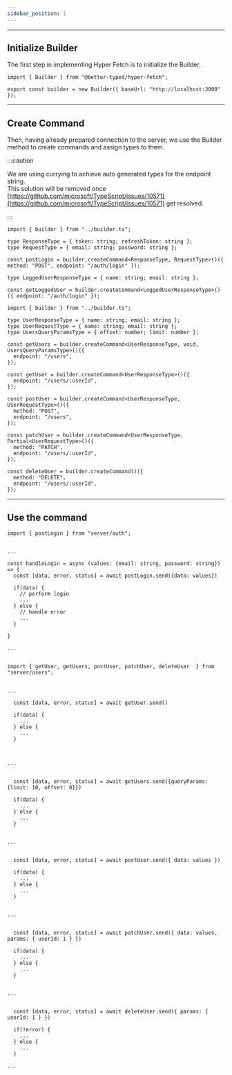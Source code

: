```yaml
---
sidebar_position: 1
---
```



---

## Initialize Builder

The first step in implementing Hyper Fetch is to initialize the Builder.

```tsx title="/src/server/builder.ts"
import { Builder } from "@better-typed/hyper-fetch";

export const builder = new Builder({ baseUrl: "http://localhost:3000" });
```

---

## Create Command

Then, having already prepared connection to the server, we use the Builder method to create commands and assign types to
them.

:::caution

We are using currying to achieve auto generated types for the endpoint string. <br /> This solution will be removed once
[https://github.com/microsoft/TypeScript/issues/10571](https://github.com/microsoft/TypeScript/issues/10571) get
resolved.

:::

<Tabs>
  <TabItem value="Auth" label="Auth" default>

```tsx title="/src/server/auth/auth.ts"
import { builder } from "../builder.ts";

type ResponseType = { token: string; refreshToken: string };
type RequestType = { email: string; password: string };

const postLogin = builder.createCommand<ResponseType, RequestType>()({ method: "POST", endpoint: "/auth/login" });

type LoggedUserResponseType = { name: string; email: string };

const getLoggedUser = builder.createCommand<LoggedUserResponseType>()({ endpoint: "/auth/login" });
```

  </TabItem>
  <TabItem value="CRUD" label="CRUD">

```tsx title="/src/server/users/users.ts"
import { builder } from "../builder.ts";

type UserResponseType = { name: string; email: string };
type UserRequestType = { name: string; email: string };
type UsersQueryParamsType = { offset: number; limit: number };

const getUsers = builder.createCommand<UserResponseType, void, UsersQueryParamsType>()({
  endpoint: "/users",
});

const getUser = builder.createCommand<UserResponseType>()({
  endpoint: "/users/:userId",
});

const postUser = builder.createCommand<UserResponseType, UserRequestType>()({
  method: "POST",
  endpoint: "/users",
});

const patchUser = builder.createCommand<UserResponseType, Partial<UserRequestType>()({
  method: "PATCH",
  endpoint: "/users/:userId",
});

const deleteUser = builder.createCommand()({
  method: "DELETE",
  endpoint: "/users/:userId",
});
```

  </TabItem>
</Tabs>

---

## Use the command

<Tabs>
  <TabItem value="Login" label="Login" default>

```tsx
import { postLogin } from "server/auth";


...

const handleLogin = async (values: {email: string, password: string}) => {
  const [data, error, status] = await postLogin.send({data: values})

  if(data) {
    // perform login
    ...
  } else {
    // handle error
    ...
  }

}

...


```

  </TabItem>
  <TabItem value="CRUD" label="CRUD">

```tsx title="/src/server/users/users.ts"
import { getUser, getUsers, postUser, patchUser, deleteUser  } from "server/users";


...

  const [data, error, status] = await getUser.send()

  if(data) {
    ...
  } else {
    ...
  }



...


  const [data, error, status] = await getUsers.send({queryParams: {limit: 10, offset: 0}})

  if(data) {
    ...
  } else {
    ...
  }


...


  const [data, error, status] = await postUser.send({ data: values })

  if(data) {
    ...
  } else {
    ...
  }


...


  const [data, error, status] = await patchUser.send({ data: values, params: { userId: 1 } })

  if(data) {
    ...
  } else {
    ...
  }


...


  const [data, error, status] = await deleteUser.send({ params: { userId: 1 } })

  if(!error) {
    ...
  } else {
    ...
  }

...


```

  </TabItem>
</Tabs>
